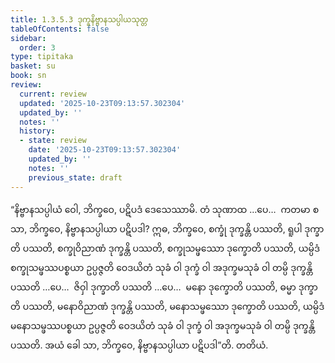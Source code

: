 ```yaml
---
title: 1.3.5.3 ဒုက္ခနိဗ္ဗာနသပ္ပါယသုတ္တ
tableOfContents: false
sidebar:
  order: 3
type: tipitaka
basket: su
book: sn
review:
  current: review
  updated: '2025-10-23T09:13:57.302304'
  updated_by: ''
  notes: ''
  history:
  - state: review
    date: '2025-10-23T09:13:57.302304'
    updated_by: ''
    notes: ''
    previous_state: draft
---
```



<ReviewStatus review={frontmatter.review} showDetails={true} />

<HypothesisAnnotation frontmatter={frontmatter} />

<DynamicBreadcrumb />

<Division number="148" book="sn" e="ch" v="18" p="301">

<Paragraph number="814" book="sn">
“နိဗ္ဗာနသပ္ပါယံ ဝေါ, ဘိက္ခဝေ, ပဋိပဒံ ဒေသေဿာမိ. တံ သုဏာထ …ပေ…  ကတမာ စ သာ, ဘိက္ခဝေ, နိဗ္ဗာနသပ္ပါယာ ပဋိပဒါ? ဣဓ, ဘိက္ခဝေ, စက္ခုံ ဒုက္ခန္တိ ပဿတိ, ရူပါ ဒုက္ခာတိ ပဿတိ, စက္ခုဝိညာဏံ ဒုက္ခန္တိ ပဿတိ, စက္ခုသမ္ဖဿော ဒုက္ခောတိ ပဿတိ, ယမ္ပိဒံ စက္ခုသမ္ဖဿပစ္စယာ ဥပ္ပဇ္ဇတိ ဝေဒယိတံ သုခံ ဝါ ဒုက္ခံ ဝါ အဒုက္ခမသုခံ ဝါ တမ္ပိ ဒုက္ခန္တိ ပဿတိ …ပေ…  ဇိဝှါ ဒုက္ခာတိ ပဿတိ …ပေ…  မနော ဒုက္ခောတိ ပဿတိ, ဓမ္မာ ဒုက္ခာတိ ပဿတိ, မနောဝိညာဏံ ဒုက္ခန္တိ ပဿတိ, မနောသမ္ဖဿော ဒုက္ခောတိ ပဿတိ, ယမ္ပိဒံ မနောသမ္ဖဿပစ္စယာ ဥပ္ပဇ္ဇတိ ဝေဒယိတံ သုခံ ဝါ ဒုက္ခံ ဝါ အဒုက္ခမသုခံ ဝါ တမ္ပိ ဒုက္ခန္တိ ပဿတိ. အယံ ခေါ သာ, ဘိက္ခဝေ, နိဗ္ဗာနသပ္ပါယာ ပဋိပဒါ”တိ.

</Paragraph>
</Division>

<Paragraph number="815" type="center" book="sn">
တတိယံ.
</Paragraph>